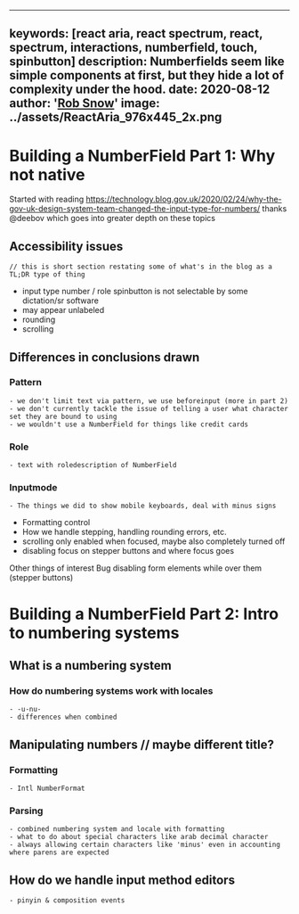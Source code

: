 <!-- Copyright 2021 Adobe. All rights reserved.
This file is licensed to you under the Apache License, Version 2.0 (the "License");
you may not use this file except in compliance with the License. You may obtain a copy
of the License at http://www.apache.org/licenses/LICENSE-2.0
Unless required by applicable law or agreed to in writing, software distributed under
the License is distributed on an "AS IS" BASIS, WITHOUT WARRANTIES OR REPRESENTATIONS
OF ANY KIND, either express or implied. See the License for the specific language
governing permissions and limitations under the License. -->



---
keywords: [react aria, react spectrum, react, spectrum, interactions, numberfield, touch, spinbutton]
description: Numberfields seem like simple components at first, but they hide a lot of complexity under the hood.
date: 2020-08-12
author: '[Rob Snow](https://twitter.com/snowystinger)'
image: ../assets/ReactAria_976x445_2x.png
---

# Building a NumberField Part 1: Why not native
Started with reading https://technology.blog.gov.uk/2020/02/24/why-the-gov-uk-design-system-team-changed-the-input-type-for-numbers/ thanks @deebov
which goes into greater depth on these topics
## Accessibility issues
    // this is short section restating some of what's in the blog as a TL;DR type of thing
  - input type number / role spinbutton is not selectable by some dictation/sr software
  - may appear unlabeled
  - rounding
  - scrolling

## Differences in conclusions drawn
  ### Pattern
    - we don't limit text via pattern, we use beforeinput (more in part 2)
    - we don't currently tackle the issue of telling a user what character set they are bound to using
    - we wouldn't use a NumberField for things like credit cards
  ### Role
    - text with roledescription of NumberField
  ### Inputmode
    - The things we did to show mobile keyboards, deal with minus signs
  - Formatting control
  - How we handle stepping, handling rounding errors, etc.
  - scrolling only enabled when focused, maybe also completely turned off
  - disabling focus on stepper buttons and where focus goes


Other things of interest
Bug disabling form elements while over them (stepper buttons)


# Building a NumberField Part 2: Intro to numbering systems
  ## What is a numbering system
  ### How do numbering systems work with locales
    - -u-nu-
    - differences when combined
  ## Manipulating numbers // maybe different title?
  ### Formatting
    - Intl NumberFormat
  ### Parsing
    - combined numbering system and locale with formatting
    - what to do about special characters like arab decimal character
    - always allowing certain characters like 'minus' even in accounting where parens are expected
  ## How do we handle input method editors
    - pinyin & composition events
